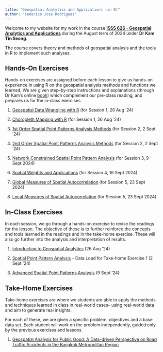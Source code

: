 ```yaml
---
title: "Geospatial Analytics and Applications (in R)"
author: "Federico Jose Rodriguez"
---
```


Welcome to my website for my work in the course [**ISSS 626 - Geospatial Analytics and Applications**]{.underline} during the August term of 2024 under **Dr Kam Tin Seong**.

The course covers theory and methods of geospatial analysis and the tools in R to implement such analyses.

## Hands-On Exercises

Hands-on exercises are assigned before each lesson to give us hands-on experience in using R on the geospatial analysis methods and functions we learned. We are given step-by-step instructions and explanations (through Dr Kam's online [book](https://r4gdsa.netlify.app/ "R for Geospatial Data Science and Analytics by Dr Kam")) which complement our pre-class reading, and prepares us for the in-class exercises.

1.  [Geospatial Data Wrangling with R](Hands-on/Hands-on_Ex01/Hands-on_Ex01.html) (for Session 1, 26 Aug '24)

2.  [Choropleth Mapping with R](Hands-on/Hands-on_Ex02/Hands-on_Ex02.html) (for Session 1, 26 Aug '24)

3.  [1st Order Spatial Point Patterns Analysis Methods](Hands-on/Hands-on_Ex03/Hands-on_Ex03.html) (for Session 2, 2 Sept '24)

4.  [2nd Order Spatial Point Patterns Analysis Methods](Hands-on/Hands-on_Ex04/Hands-on_Ex04.html) (for Session 2, 2 Sept '24)

5.  [Network Constrained Spatial Point Pattern Analysis](Hands-on/Hands-on_Ex05/Hands-on_Ex05.html) (for Session 3, 9 Sept 2024)

6.  [Spatial Weights and Applications](Hands-on/Hands-on_Ex06/Hands-on_Ex06.html) (for Session 4, 16 Sept 2024)

7.  [Global Measures of Spatial Autocorrelation](Hands-on/Hands-on_Ex07/Hands-on_Ex07.html) (for Session 5, 23 Sept 2024)

8.  [Local Measures of Spatial Autocorrelation](Hands-on/Hands-on_Ex08/Hands-on_Ex08.html) (for Session 5, 23 Sept 2024)

## In-Class Exercises

In each session, we go through a hands-on exercise to revise the readings for the lesson. The objective of these is to further reinforce the concepts and tools learned in the readings and in the take-home exercise. These will also go further into the analysis and interpretation of results.

1.  [Introduction to Geospatial Analytics](In-class/In-class_Ex01/In-class_Ex01.html) (26 Aug '24)

2.  [Spatial Point Pattern Analysis](In-class/In-class_Ex02/In-class_Ex02.html) - Data Load for Take-home Exercise 1 (2 Sept '24)

3.  [Advanced Spatial Point Patterns Analysis](In-class/In-class_Ex03/In-class_Ex03.html) (9 Sept '24)

## Take-Home Exercises

Take-home exercises are where we students are able to apply the methods and techniques learned in class in real-world cases– using real-world data and aim to generate real insights.

For each of these, we are given a specific problem, objectives and a base data set. Each student will work on the problem independently, guided only by the previous exercises and lessons.

1.  [Geospatial Analysis for Public Good: A Data-driven Perspective on Road Traffic Accidents in the Bangkok Metropolitan Region](Take-home/Take-home_Ex01/Take-home_Ex01.html)
